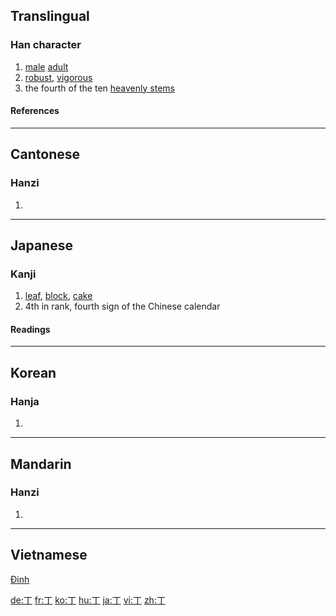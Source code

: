 ==Translingual==

===Han character===
{{Han char|rn=1|rad=一|as=01|sn=2|four=1020<sub>0</sub>|canj=一弓 (MN)}}
# [[male]] [[adult]]
# [[robust]], [[vigorous]]
# the fourth of the ten [[w:Heavenly Stems|heavenly stems]]

====References====
{{Han ref|kx=0075.030|dkj=00002|dj=0135.010|hdz=10002.050|uh=4E01|ud=19969|bh=A442|bd=42050}}

----

==Cantonese==

===Hanzi===
{{yue-hanzi|jyut=|y=[[ding1]], [[jang1]]}}
# {{defn|Cantonese}}

----

==Japanese==

===Kanji===
{{ja-kanji|grade=3|rs=一01}}
# [[leaf]], [[block]], [[cake]]
# 4th in rank, fourth sign of the Chinese calendar

====Readings====
{{ja-readings|on=[[てい]] (tei), [[ちょう]] (chō), [[とう]] (tō)|kun=[[ひのと]] (hinoto), [[あたる]] (ataru), [[よぼろ]] (yoboro)}}

----

==Korean==

===Hanja===
{{ko-hanja|hangeul=[[정]] (jeong)|eumhun=[[넷째]] [[천간]] [[정]] (netjjae cheongan jeong)|rv=jeong|mr=chŏng|y=ceng}}
# {{defn|Korean}}

----

==Mandarin==

===Hanzi===
{{cmn-hanzi|pin=[[dīng]] ([[ding1]]), [[zhēng]] ([[zheng1]])|wg=[[ting1|ting<sup>1</sup>]], [[cheng1|cheng<sup>1</sup>]]}}
# {{defn|Mandarin}}

----

==Vietnamese==
[[Đinh]]

[[de:丁]]
[[fr:丁]]
[[ko:丁]]
[[hu:丁]]
[[ja:丁]]
[[vi:丁]]
[[zh:丁]]